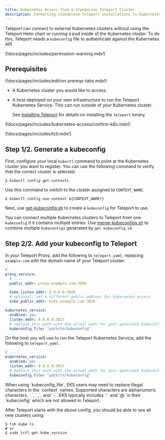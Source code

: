 ```yaml
---
title: Kubernetes Access from a Standalone Teleport Cluster
description: Connecting standalone Teleport installations to Kubernetes clusters.
---
```


Teleport can connect to external Kubernetes clusters without using the Teleport
Helm chart or running a pod inside of the Kubernetes cluster. To do this,
Teleport needs a `kubeconfig` file to authenticate against the Kubernetes API.

(!docs/pages/includes/permission-warning.mdx!)

## Prerequisites

(!docs/pages/includes/edition-prereqs-tabs.mdx!)

- A Kubernetes cluster you would like to access.

- A host deployed on your own infrastructure to run the Teleport Kubernetes
  Service. This can run outside of your Kubernetes cluster. 
  
  See [Installing Teleport](../../installation.mdx) for details on installing
  the `teleport` binary.

(!docs/pages/includes/kubernetes-access/confirm-k8s.mdx!)

(!docs/pages/includes/tctl.mdx!)

## Step 1/2. Generate a kubeconfig

First, configure your local `kubectl` command to point at the Kubernetes cluster
you want to register. You can use the following command to verify that
the correct cluster is selected:

```code
$ kubectl config get-contexts
```

Use this command to switch to the cluster assigned to `CONTEXT_NAME`:

```code
$ kubectl config use-context ${CONTEXT_NAME?}
```

Next, use [get-kubeconfig.sh](https://github.com/gravitational/teleport/blob/master/examples/k8s-auth/get-kubeconfig.sh) to create a `kubeconfig` for Teleport to use.

You can connect multiple Kubernetes clusters to Teleport from one `kubeconfig` if it contains multiple entries. Use
[merge-kubeconfigs.sh](https://github.com/gravitational/teleport/blob/master/examples/k8s-auth/merge-kubeconfigs.sh) to combine multiple `kubeconfigs` generated by `get-kubeconfig.sh`.

## Step 2/2. Add your kubeconfig to Teleport

<Tabs>
<TabItem scope={["oss", "enterprise"]} label="Self-Hosted">

In your Teleport Proxy, add the following to `teleport.yaml`, replacing
`example.com` with the domain name of your Teleport cluster:

```yaml
# ...
proxy_service:
  # ...
  public_addr: proxy.example.com:3080

  kube_listen_addr: 0.0.0.0:3026
  # optional: set a different public address for kubernetes access
  kube_public_addr: kube.example.com:3026

kubernetes_service:
  enabled: yes
  listen_addr: 0.0.0.0:3027
  # replace this path with the actual path for your generated kubeconfig
  kubeconfig_file: "path/to/kubeconfig"
```

</TabItem>
<TabItem scope={["cloud"]} label="Teleport Cloud">

On the host you will use to run the Teleport Kubernetes Service, add the
following to `teleport.yaml`.

```yaml
# ...
kubernetes_service:
  enabled: yes
  listen_addr: 0.0.0.0:3027
  # Replace this path with the actual path for your generated kubeconfig
  kubeconfig_file: "path/to/kubeconfig"
```

</TabItem>
</Tabs>

<Admonition type="warning" title="Warning" >
  When using `kubeconfig_file`, EKS users may need to replace illegal characters in the `context` names.
  Supported characters are alphanumeric characters, `.`, `_`, and `-`. EKS typically includes `:` and `@`
  in their `kubeconfig` which are not allowed in Teleport.
</Admonition>

After Teleport starts with the above config, you should be able to see all new clusters using:

```code
$ tsh kube ls
# or
$ sudo tctl get kube_service
```
